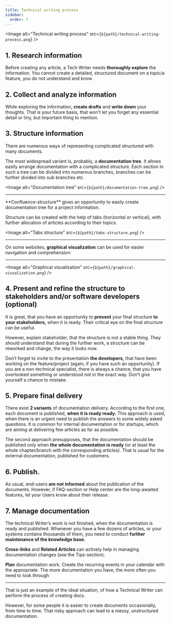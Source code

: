 ```yaml
---
title: Technical writing process
sidebar:
  order: 7
---
```



<Image alt="Technical writing process" src={`${path}/technical-writing-process.png`} />

## 1. Research information
Before creating any article, a Tech Writer needs **thoroughly explore** the information. You cannot create a detailed, structured document on a
topic/a feature, you do not understand and know

## 2. Collect and analyze information
While exploring the information, **create drafts** and **write down** your thoughts. That is your future basis, that won’t let you forget any essential
detail or tiny, but important thing to mention.

## 3. Structure information
There are numerous ways of representing complicated structured with many documents.

The most widespread variant is, probably, a **documentation tree**. It allows easily arrange documentation with a complicated structure. Each
section in such a tree can be divided into numerous branches, branches can be further divided into sub branches etc.

<Image alt="Documentation tree" src={`${path}/documentation-tree.png`} />

---

<Aside title=" ">
  **Confluence-structure** gives an opportunity to easily create documentation tree for a project information.
</Aside>

Structure can be created with the help of tabs (horizontal or vertical), with further allocation of articles according to their topics.

<Image alt="Tabs structure" src={`${path}/tabs-structure.png`} />

---

On some websites, **graphical visualization** can be used for easier navigation and comprehension:

---

<Image alt="Graphical visualization" src={`${path}/graphical-visualization.png`} />

## 4. Present and refine the structure to stakeholders and/or software developers (optional)

It is great, that you have an opportunity to **present** your final structure **to your stakeholders,** when it is ready. Their critical eye on the final
structure can be useful.

However, explain stakeholder, that the structure is not a stable thing. They should understand that during the further work, a structure can be
reworked and change, the way it looks now.

Don’t forget to invite to the presentation **the developers,** that have been working on the feature/project (again, if you have such an opportunity).
If you are a non-technical specialist, there is always a chance, that you have overlooked something or understood not in the exact way. Don’t
give yourself a chance to mistake.

## 5. Prepare final delivery

There exist **2 variants** of documentation delivery. According to the first one, each document is published, **when it is ready ready.** This approach
is used, when there is an urgent need to publish the answers to some widely asked questions. It is common for internal documentation or for
startups, which are aiming at delivering few articles as far as possible.

The second approach presupposes, that the documentation should be published only when **the whole documentation is ready** (or at least the
whole chapter/branch with the corresponding articles). That is usual for the external documentation, published for customers.

## 6. Publish.
As usual, end-users **are not informed** about the publication of the documents. However, if FAQ-section or Help center are the long-awaited
features, let your Users know about their release.

## 7. Manage documentation
The technical Writer’s work is not finished, when the documentation is ready and published. Whenever you have a few dozens of articles, or your
systems contains thousands of them, you need to conduct **further maintenance of the knowledge base.**

**Cross-links** and **Related Articles** can actively help in managing documentation changes (see the Tips-section).

**Plan** documentation work. Create the recurring events in your calendar with the appropriate. The more documentation you have, the more often
you need to look through

---

That is just an example of the ideal situation, of how a Technical Writer can perform the process of creating docs.

However, for some people it is easier to create documents occasionally, from time to time. That risky approach can lead to a messy, unstructured
documentation.
